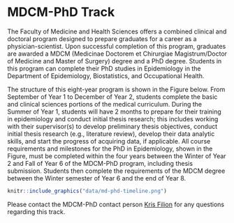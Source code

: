# MDCM-PhD Track

The Faculty of Medicine and Health Sciences offers a combined clinical and doctoral program designed to prepare graduates for a career as a physician-scientist. Upon successful completion of this program, graduates are awarded a MDCM (Medicinae Doctorem et Chirurgiae Magistrum/Doctor of Medicine and Master of Surgery) degree and a PhD degree. Students in this program can complete their PhD studies in Epidemiology in the Department of Epidemiology, Biostatistics, and Occupational Health.

The structure of this eight-year program is shown in the Figure below. From September of Year 1 to December of Year 2, students complete the basic and clinical sciences portions of the medical curriculum. During the Summer of Year 1, students will have 2 months to prepare for their training in epidemiology and conduct initial thesis research; this includes working with their supervisor(s) to develop preliminary thesis objectives, conduct initial thesis research (e.g., literature review), develop their data analytic skills, and start the progress of acquiring data, if applicable. All course requirements and milestones for the PhD in Epidemiology, shown in the Figure, must be completed within the four years between the Winter of Year 2 and Fall of Year 6 of the MDCM-PhD program, including thesis submission. Students then complete the requirements of the MDCM degree between the Winter semester of Year 6 and the end of Year 8. 


```r
knitr::include_graphics("data/md-phd-timeline.png")
```

Please contact the MDCM-PhD contact person [Kris Filion](mailto:kristian.filion@mcgill.ca) for any questions regarding this track.